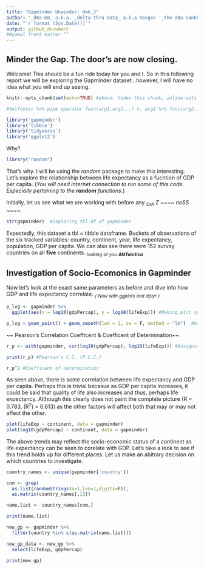 ```yaml
---
title: "Gapminder Unwinder: Hwk_2"
author: "_d8a-m8_ a.k.a. _delta thru data_ a.k.a Yevgen '_the d8a nonh8a_' Kovalenko"
date: "`r format (Sys.Date())`"
output: github_document
##yamal front matter ^^
---
```


## Minder the Gap. The door's are now closing.

Welcome! This should be a fun ride today for you and I. So in this following report we will be exploring the Gapminder dataset...however, I will have no idea what you will end up seeing.

```r
knitr::opts_chunk$set(echo=TRUE) #above: hides this chunk, inline:sets all chunks to be viewed globally

#Selfnote: %>% pipe operator fucn(arg1,arg2...) v. arg1 %>% func(arg2....)

library('gapminder')
library('tibble')
library('tidyverse')
library('ggplot2')
```

Why?

```r
library("random")
```

That's why. I will be using the _random_ package to make this interesting. Let's explore the relationship between life expectancy as a fucntion of GDP per capita. (_You will need internet connection to run some of this code. Especially pertaining to the **random** functions._)

Initially, let us see what we are working with before any _~CrA~_ _Z_ _~~~~ neSS ~~~~_.

```r
str(gapminder)  #Exploring tbl.df of gapminder
```

Expectedly, this dataset a tbl = tibble dataframe. Buckets of observations of the six tracked variables: country, continent, year, life expectancy, population, GDP per capita. We can also see there were 152 survey countries on all **five** continents. _~looking~ ~at~ ~you~ **~ANTarctica~**_

## Investigation of Socio-Ecomonics in Gapminder

Now let's look at the exact same parameters as before and dive into how GDP and life expectancy correlate. _~(~ ~Now~ ~with~ ~ggplots~ ~and~ ~dplyr~ ~)~_

```r
p_lvg <- gapminder %>% 
  ggplot(aes(x = log10(gdpPercap), y = log10(lifeExp))) #Making plot space

p_lvg + geom_point() + geom_smooth(lwd = 1, se = F, method = "lm")  #Assigning points and a trendline
```

~~ Pearson's Correlation Coefficent & Coefficent of Determination~~

```r
r_p <- with(gapminder, cor(log10(gdpPercap), log10(lifeExp))) #Assigning object that is the P.C.C. of lifeExp and GDP

print(r_p) #Pearson's C.C. (P.C.C.)

r_p^2 #Coefficent of determination
```

As seen above, there is some correlation between life expectancy and GDP per capita. Perhaps this is trivial becasue as GDP per capita increases, it could be said that quality of life also increases and thus, perhaps life expectancy. Although this clearly does not paint the complete picture (R = 0.783, (R<sup>2</sup>) = 0.613) as the other factors will affect both that may or may not affect the other.


```r
plot(lifeExp ~ continent, data = gapminder)
plot(log10(gdpPercap) ~ continent, data = gapminder)
```

The above trends may reflect the socio-economic status of a continent as life expectancy can be seen to corelate with GDP. Let's take a look to see if this trend holds up for different places. Let us make an abitrary decision on which countries to investigate.

```r
country_names <- unique(gapminder['country'])

cnm <- grep(
  as.list(randomStrings(n=1,len=1,digits=F)), 
  as.matrix(country_names[,1]))

name.list <- country_names[cnm,]

print(name.list)

new_gp <- gapminder %>% 
  filter(country %in% c(as.matrix(name.list)))

new_gp_data <- new_gp %>% 
  select(lifeExp, gdpPercap)
  
print(new_gp)
```

```r

```

 
